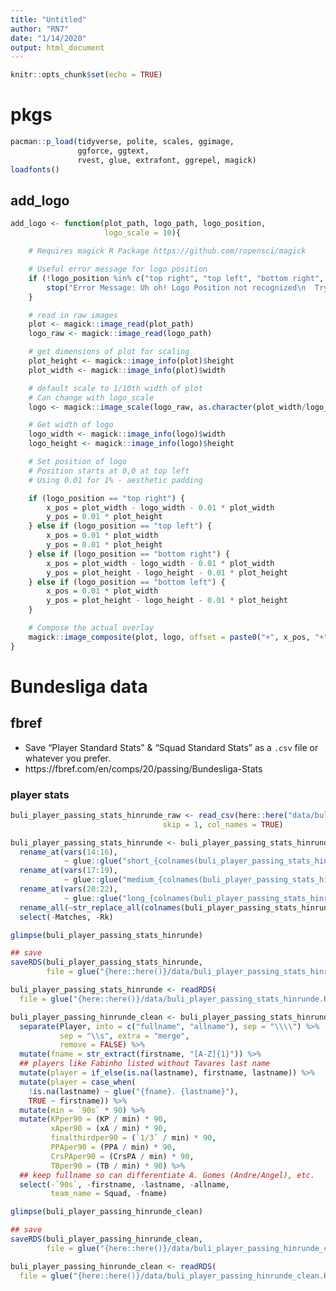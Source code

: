 ```yaml
---
title: "Untitled"
author: "RN7"
date: "1/14/2020"
output: html_document
---
```


```r
knitr::opts_chunk$set(echo = TRUE)
```

# pkgs

```r
pacman::p_load(tidyverse, polite, scales, ggimage, 
               ggforce, ggtext,
               rvest, glue, extrafont, ggrepel, magick)
loadfonts()
```

## add_logo

```r
add_logo <- function(plot_path, logo_path, logo_position, 
                     logo_scale = 10){

    # Requires magick R Package https://github.com/ropensci/magick

    # Useful error message for logo position
    if (!logo_position %in% c("top right", "top left", "bottom right", "bottom left")) {
        stop("Error Message: Uh oh! Logo Position not recognized\n  Try: logo_positon = 'top left', 'top right', 'bottom left', or 'bottom right'")
    }

    # read in raw images
    plot <- magick::image_read(plot_path)
    logo_raw <- magick::image_read(logo_path)

    # get dimensions of plot for scaling
    plot_height <- magick::image_info(plot)$height
    plot_width <- magick::image_info(plot)$width

    # default scale to 1/10th width of plot
    # Can change with logo_scale
    logo <- magick::image_scale(logo_raw, as.character(plot_width/logo_scale))

    # Get width of logo
    logo_width <- magick::image_info(logo)$width
    logo_height <- magick::image_info(logo)$height

    # Set position of logo
    # Position starts at 0,0 at top left
    # Using 0.01 for 1% - aesthetic padding

    if (logo_position == "top right") {
        x_pos = plot_width - logo_width - 0.01 * plot_width
        y_pos = 0.01 * plot_height
    } else if (logo_position == "top left") {
        x_pos = 0.01 * plot_width
        y_pos = 0.01 * plot_height
    } else if (logo_position == "bottom right") {
        x_pos = plot_width - logo_width - 0.01 * plot_width
        y_pos = plot_height - logo_height - 0.01 * plot_height
    } else if (logo_position == "bottom left") {
        x_pos = 0.01 * plot_width
        y_pos = plot_height - logo_height - 0.01 * plot_height
    }

    # Compose the actual overlay
    magick::image_composite(plot, logo, offset = paste0("+", x_pos, "+", y_pos))
}
```

# Bundesliga data

## fbref

- Save "Player Standard Stats" & "Squad Standard Stats" as a `.csv` file or whatever you prefer.
- https://fbref.com/en/comps/20/passing/Bundesliga-Stats

### player stats

```r
buli_player_passing_stats_hinrunde_raw <- read_csv(here::here("data/buli_player_passing_stats_hinrunde.csv"),
                                  skip = 1, col_names = TRUE)

buli_player_passing_stats_hinrunde <- buli_player_passing_stats_hinrunde_raw %>% 
  rename_at(vars(14:16), 
            ~ glue::glue("short_{colnames(buli_player_passing_stats_hinrunde_raw)[14:16]}")) %>% 
  rename_at(vars(17:19), 
            ~ glue::glue("medium_{colnames(buli_player_passing_stats_hinrunde_raw)[17:19]}")) %>% 
  rename_at(vars(20:22), 
            ~ glue::glue("long_{colnames(buli_player_passing_stats_hinrunde_raw)[20:22]}")) %>% 
  rename_all(~str_replace_all(colnames(buli_player_passing_stats_hinrunde), "_[0-9]", "")) %>% 
  select(-Matches, -Rk)

glimpse(buli_player_passing_stats_hinrunde)
```

```r
## save
saveRDS(buli_player_passing_stats_hinrunde, 
        file = glue("{here::here()}/data/buli_player_passing_stats_hinrunde.RDS"))

buli_player_passing_stats_hinrunde <- readRDS(
  file = glue("{here::here()}/data/buli_player_passing_stats_hinrunde.RDS"))
```

```r
buli_player_passing_hinrunde_clean <- buli_player_passing_stats_hinrunde %>% 
  separate(Player, into = c("fullname", "allname"), sep = "\\\\") %>%   separate(fullname, into = c("firstname", "lastname"),
           sep = "\\s", extra = "merge",
           remove = FALSE) %>%
  mutate(fname = str_extract(firstname, "[A-Z]{1}")) %>% 
  ## players like Fabinho listed without Tavares last name
  mutate(player = if_else(is.na(lastname), firstname, lastname)) %>% 
  mutate(player = case_when(
    !is.na(lastname) ~ glue("{fname}. {lastname}"),
    TRUE ~ firstname)) %>% 
  mutate(min = `90s` * 90) %>% 
  mutate(KPper90 = (KP / min) * 90,
         xAper90 = (xA / min) * 90,
         finalthirdper90 = (`1/3` / min) * 90,
         PPAper90 = (PPA / min) * 90,
         CrsPAper90 = (CrsPA / min) * 90,
         TBper90 = (TB / min) * 90) %>% 
  ## keep fullname so can differentiate A. Gomes (Andre/Angel), etc.
  select(-`90s`, -firstname, -lastname, -allname, 
         team_name = Squad, -fname) 

glimpse(buli_player_passing_hinrunde_clean)
```


```r
## save
saveRDS(buli_player_passing_hinrunde_clean, 
        file = glue("{here::here()}/data/buli_player_passing_hinrunde_clean.RDS"))

buli_player_passing_hinrunde_clean <- readRDS(
  file = glue("{here::here()}/data/buli_player_passing_hinrunde_clean.RDS"))
```










